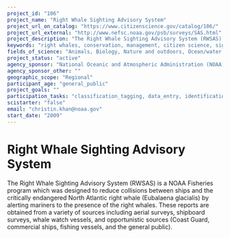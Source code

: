 ```yaml
---
project_id: "106"
project_name: "Right Whale Sighting Advisory System"
project_url_on_catalog: "https://www.citizenscience.gov/catalog/106/"
project_url_external: "http://www.nefsc.noaa.gov/psb/surveys/SAS.html"
project_description: "The Right Whale Sighting Advisory System (RWSAS) is a NOAA Fisheries program which was designed to reduce collisions between ships and the critically endangered North Atlantic right whale (Eubalaena glacialis) by alerting mariners to the presence of the right whales. These reports are obtained from a variety of sources including aerial surveys, shipboard surveys, whale watch vessels, and opportunistic sources (Coast Guard, commercial ships, fishing vessels, and the general public)."
keywords: "right whales, conservation, management, citizen science, sightings, opportunistic reports"
fields_of_science: "Animals, Biology, Nature and outdoors, Ocean/water and marine, Science policy"
project_status: "active"
agency_sponsor: "National Oceanic and Atmospheric Administration (NOAA)"
agency_sponsor_other: ""
geographic_scope: "Regional"
participant_age: "general_public"
project_goals: ""
participation_tasks: "classification_tagging, data_entry, identification, learning, observation, photography"
scistarter: "false"
email: "christin.khan@noaa.gov"
start_date: "2009"
---
```


# Right Whale Sighting Advisory System

The Right Whale Sighting Advisory System (RWSAS) is a NOAA Fisheries program which was designed to reduce collisions between ships and the critically endangered North Atlantic right whale (Eubalaena glacialis) by alerting mariners to the presence of the right whales. These reports are obtained from a variety of sources including aerial surveys, shipboard surveys, whale watch vessels, and opportunistic sources (Coast Guard, commercial ships, fishing vessels, and the general public).
